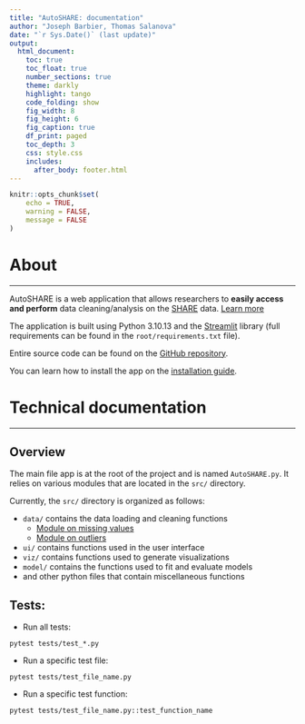 ```yaml
---
title: "AutoSHARE: documentation"
author: "Joseph Barbier, Thomas Salanova"
date: "`r Sys.Date()` (last update)"
output:
  html_document:
    toc: true
    toc_float: true
    number_sections: true
    theme: darkly
    highlight: tango
    code_folding: show
    fig_width: 8
    fig_height: 6
    fig_caption: true
    df_print: paged
    toc_depth: 3
    css: style.css
    includes:
      after_body: footer.html
---
```


```r
knitr::opts_chunk$set(
    echo = TRUE,
    warning = FALSE,
    message = FALSE
)
```


# About
***

AutoSHARE is a web application that allows researchers to **easily access and perform** data cleaning/analysis on the [SHARE](https://share-eric.eu/) data. [Learn more](about.html)

The application is built using Python 3.10.13 and the [Streamlit](https://streamlit.io/) library (full requirements can be found in the `root/requirements.txt` file).

Entire source code can be found on the [GitHub repository](https://github.com/JosephBARBIERDARNAL/autoSHARE).

You can learn how to install the app on the [installation guide](installation-guide.html).



# Technical documentation
***

## Overview

The main file app is at the root of the project and is named `AutoSHARE.py`. It relies on various modules that are located in the `src/` directory.

Currently, the `src/` directory is organized as follows:

- `data/` contains the data loading and cleaning functions
  - [Module on missing values](missing_values.html)
  - [Module on outliers](outliers.html)
- `ui/` contains functions used in the user interface
- `viz/` contains functions used to generate visualizations
- `model/` contains the functions used to fit and evaluate models
- and other python files that contain miscellaneous functions


## Tests:

- Run all tests:

```
pytest tests/test_*.py
```

- Run a specific test file:

```
pytest tests/test_file_name.py
```

- Run a specific test function:

```
pytest tests/test_file_name.py::test_function_name
```
